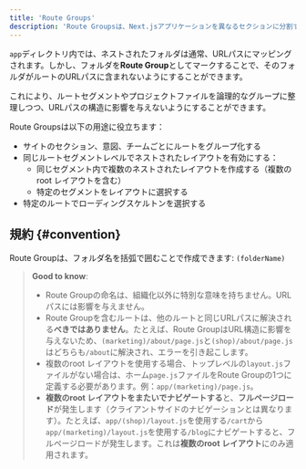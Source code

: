 ```yaml
---
title: 'Route Groups'
description: 'Route Groupsは、Next.jsアプリケーションを異なるセクションに分割するために使用できます。'
---
```


`app`ディレクトリ内では、ネストされたフォルダは通常、URLパスにマッピングされます。しかし、フォルダを**Route Group**としてマークすることで、そのフォルダがルートのURLパスに含まれないようにすることができます。

これにより、ルートセグメントやプロジェクトファイルを論理的なグループに整理しつつ、URLパスの構造に影響を与えないようにすることができます。

Route Groupsは以下の用途に役立ちます：

- サイトのセクション、意図、チームごとにルートをグループ化する
- 同じルートセグメントレベルでネストされたレイアウトを有効にする：
  - 同じセグメント内で複数のネストされたレイアウトを作成する（複数のroot レイアウトを含む）
  - 特定のセグメントをレイアウトに選択する
- 特定のルートでローディングスケルトンを選択する

## 規約 {#convention}

Route Groupは、フォルダ名を括弧で囲むことで作成できます: `(folderName)`

> **Good to know**:
>
> - Route Groupの命名は、組織化以外に特別な意味を持ちません。URLパスには影響を与えません。
> - Route Groupを含むルートは、他のルートと同じURLパスに解決される**べきではありません**。たとえば、Route GroupはURL構造に影響を与えないため、`(marketing)/about/page.js`と`(shop)/about/page.js`はどちらも`/about`に解決され、エラーを引き起こします。
> - 複数のroot レイアウトを使用する場合、トップレベルの`layout.js`ファイルがない場合は、ホーム`page.js`ファイルをRoute Groupの1つに定義する必要があります。例：`app/(marketing)/page.js`。
> - **複数のroot レイアウトをまたいでナビゲートする**と、**フルページロード**が発生します（クライアントサイドのナビゲーションとは異なります）。たとえば、`app/(shop)/layout.js`を使用する`/cart`から`app/(marketing)/layout.js`を使用する`/blog`にナビゲートすると、フルページロードが発生します。これは**複数のroot レイアウト**にのみ適用されます。
